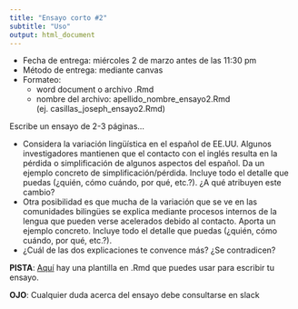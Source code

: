 ```yaml
---
title: "Ensayo corto #2"
subtitle: "Uso"
output: html_document
---
```


- Fecha de entrega: miércoles 2 de marzo antes de las 11:30 pm
- Método de entrega: mediante canvas
- Formateo:  
    - word document o archivo .Rmd
    - nombre del archivo: apellido_nombre_ensayo2.Rmd  
    (ej. casillas_joseph_ensayo2.Rmd)

Escribe un ensayo de 2-3 páginas... 

- Considera la variación lingüística en el español de EE.UU. 
Algunos investigadores mantienen que el contacto con el inglés resulta en la pérdida o simplificación de algunos aspectos del español. 
Da un ejemplo concreto de simplificación/pérdida. 
Incluye todo el detalle que puedas (¿quién, cómo cuándo, por qué, etc.?). 
¿A qué atribuyen este cambio?
- Otra posibilidad es que mucha de la variación que se ve en las comunidades bilingües se explica mediante procesos internos de la lengua que pueden verse acelerados debido al contacto. 
Aporta un ejemplo concreto. 
Incluye todo el detalle que puedas (¿quién, cómo cuándo, por qué, etc.?). 
- ¿Cuál de las dos explicaciones te convence más? 
¿Se contradicen? 

**PISTA**: [Aquí](https://www.span420.jvcasillas.com/assignments/02_use/template.zip) 
hay una plantilla en .Rmd que puedes usar para escribir tu ensayo.

**OJO**: Cualquier duda acerca del ensayo debe consultarse en slack



